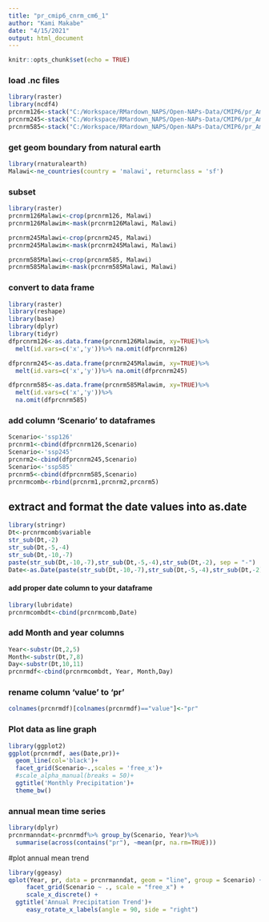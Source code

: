 ```yaml
---
title: "pr_cmip6_cnrm_cm6_1"
author: "Kami Makabe"
date: "4/15/2021"
output: html_document
---
```



```r
knitr::opts_chunk$set(echo = TRUE)
```


### load .nc files
```r
library(raster)
library(ncdf4)
prcnrm126<-stack("C:/Workspace/RMardown_NAPS/Open-NAPs-Data/CMIP6/pr_Amon_CNRM-CM6-1_ssp126_r1i1p1f2_gr_201501-210012.nc")
prcnrm245<-stack("C:/Workspace/RMardown_NAPS/Open-NAPs-Data/CMIP6/pr_Amon_CNRM-CM6-1_ssp245_r1i1p1f2_gr_201501-210012.nc")
prcnrm585<-stack("C:/Workspace/RMardown_NAPS/Open-NAPs-Data/CMIP6/pr_Amon_CNRM-CM6-1_ssp585_r1i1p1f2_gr_201501-210012.nc")

```

### get geom boundary from natural earth
```r
library(rnaturalearth)
Malawi<-ne_countries(country = 'malawi', returnclass = 'sf')
```


### subset
```r
library(raster)
prcnrm126Malawi<-crop(prcnrm126, Malawi)
prcnrm126Malawim<-mask(prcnrm126Malawi, Malawi)

prcnrm245Malawi<-crop(prcnrm245, Malawi)
prcnrm245Malawim<-mask(prcnrm245Malawi, Malawi)

prcnrm585Malawi<-crop(prcnrm585, Malawi)
prcnrm585Malawim<-mask(prcnrm585Malawi, Malawi)

```

### convert to data frame

```r
library(raster)
library(reshape)
library(base)
library(dplyr)
library(tidyr)
dfprcnrm126<-as.data.frame(prcnrm126Malawim, xy=TRUE)%>%
  melt(id.vars=c('x','y'))%>% na.omit(dfprcnrm126)

dfprcnrm245<-as.data.frame(prcnrm245Malawim, xy=TRUE)%>%
  melt(id.vars=c('x','y'))%>% na.omit(dfprcnrm245)

dfprcnrm585<-as.data.frame(prcnrm585Malawim, xy=TRUE)%>%
  melt(id.vars=c('x','y'))%>%
  na.omit(dfprcnrm585)

```


### add column 'Scenario' to dataframes
```r
Scenario<-'ssp126'
prcnrm1<-cbind(dfprcnrm126,Scenario)
Scenario<-'ssp245'
prcnrm2<-cbind(dfprcnrm245,Scenario)
Scenario<-'ssp585'
prcnrm5<-cbind(dfprcnrm585,Scenario)
prcnrmcomb<-rbind(prcnrm1,prcnrm2,prcnrm5)
```

## extract and format the date values into as.date

```r
library(stringr)
Dt<-prcnrmcomb$variable
str_sub(Dt,-2)
str_sub(Dt,-5,-4)
str_sub(Dt,-10,-7)
paste(str_sub(Dt,-10,-7),str_sub(Dt,-5,-4),str_sub(Dt,-2), sep = "-")
Date<-as.Date(paste(str_sub(Dt,-10,-7),str_sub(Dt,-5,-4),str_sub(Dt,-2), sep = "-"))

```

#### add proper date column to your dataframe

```r
library(lubridate)
prcnrmcombdt<-cbind(prcnrmcomb,Date)
```
### add Month and year columns

```r
Year<-substr(Dt,2,5)
Month<-substr(Dt,7,8)
Day<-substr(Dt,10,11)
prcnrmdf<-cbind(prcnrmcombdt, Year, Month,Day)
```

### rename column 'value' to 'pr'

```r
colnames(prcnrmdf)[colnames(prcnrmdf)=="value"]<-"pr"
```

### Plot data as line graph
```r

library(ggplot2)
ggplot(prcnrmdf, aes(Date,pr))+
  geom_line(col='black')+
  facet_grid(Scenario~.,scales = 'free_x')+
  #scale_alpha_manual(breaks = 50)+
  ggtitle('Monthly Precipitation')+
  theme_bw()
```

### annual mean time series

```r
library(dplyr)
prcnrmanndat<-prcnrmdf%>% group_by(Scenario, Year)%>% 
  summarise(across(contains("pr"), ~mean(pr, na.rm=TRUE)))
```
  
#plot annual mean trend

```r
library(ggeasy)
qplot(Year, pr, data = prcnrmanndat, geom = "line", group = Scenario) +
     facet_grid(Scenario ~ ., scale = "free_x") +
     scale_x_discrete() +
  ggtitle('Annual Precipitation Trend')+
     easy_rotate_x_labels(angle = 90, side = "right")
```